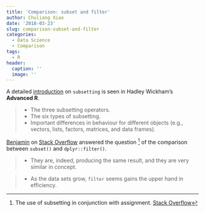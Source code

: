 ```yaml
---
title: 'Comparison: subset and filter'
author: Chuliang Xiao
date: '2018-03-23'
slug: comparison-subset-and-filter
categories:
  - Data Science
  - Comparison
tags:
  - R
header:
  caption: ''
  image: ''
---
```


A detailed [introduction](http://adv-r.had.co.nz/Subsetting.html) on `subsetting` is seen in Hadley Wickham's **Advanced R**.  

> * The three subsetting operators. 
> * The six types of subsetting. 
> * Important differences in behaviour for different objects (e.g., vectors, lists, factors, matrices, and data frames).  

[Benjamin](https://stackoverflow.com/users/1017276/benjamin) on [Stack Overflow](https://stackoverflow.com/a/39882777) answered the question [^1] of the comparison between `subset()` and `dplyr::filter()`.  

> * They are, indeed, producing the same result, and they are very similar in concept.

> * As the data sets grow, `filter` seems gains the upper hand in efficiency.   


[^1]: The use of subsetting in conjunction with assignment.
[Stack Overflow](https://stackoverflow.com/a/39882777)